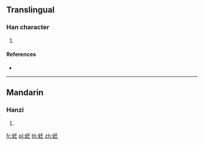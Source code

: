 {{character info/new}}
==Translingual==

===Han character===
{{Han char|rn=142|rad=虫|as=05|sn=11|four=51119|canj=LIMFM}}

# {{defn|Han|sort=虫05}}

====References====
* {{Han ref|kx=1079.350|dkj=32939|hdz=42842.070|uh=86BD|ud=34493|bh=D7AF|bd=55215}}

----

==Mandarin==

===Hanzi===
{{cmn-hanzi|pin=[[pí]] ([[pi2]])|wg=p'i<sup>2</sup>}}

# {{defn|lang=cmn|sort=虫05}}

[[fr:蚽]]
[[pl:蚽]]
[[th:蚽]]
[[zh:蚽]]